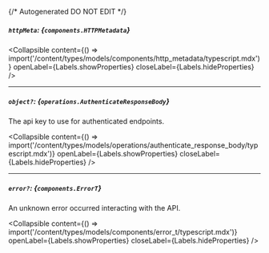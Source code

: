 {/* Autogenerated DO NOT EDIT  */}

##### `httpMeta`: *{`components.HTTPMetadata`}*

<Collapsible content={() => import('/content/types/models/components/http_metadata/typescript.mdx')} openLabel={Labels.showProperties} closeLabel={Labels.hideProperties} />


---
##### `object?`: *{`operations.AuthenticateResponseBody`}*
The api key to use for authenticated endpoints.

<Collapsible content={() => import('/content/types/models/operations/authenticate_response_body/typescript.mdx')} openLabel={Labels.showProperties} closeLabel={Labels.hideProperties} />


---
##### `error?`: *{`components.ErrorT`}*
An unknown error occurred interacting with the API.

<Collapsible content={() => import('/content/types/models/components/error_t/typescript.mdx')} openLabel={Labels.showProperties} closeLabel={Labels.hideProperties} />



